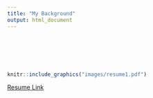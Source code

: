 ```yaml
---
title: "My Background"
output: html_document
---
```


<br><br><br><br>


```r
knitr::include_graphics("images/resume1.pdf")
```


[Resume Link](https://www.canva.com/design/DAEfneBAdFI/HBajED2uyuB4Gs1C3AR39w/view?utm_content=DAEfneBAdFI&utm_campaign=designshare&utm_medium=link&utm_source=sharebutton)